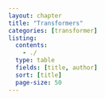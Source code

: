 ```yaml
---
layout: chapter
title: "Transformers"
categories: [transformer]
listing:
  contents: 
    - ./
  type: table
  fields: [title, author]
  sort: [title]
  page-size: 50
--- 
```

